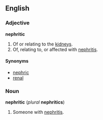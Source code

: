 ==English==
===Adjective===
'''nephritic'''
# Of or relating to the [[kidney]]s.
# Of, relating to, or affected with [[nephritis]]. 

====Synonyms====
* [[nephric]]
* [[renal]]

===Noun===
'''nephritic''' (''plural'' '''nephritics''')
# Someone with [[nephritis]].